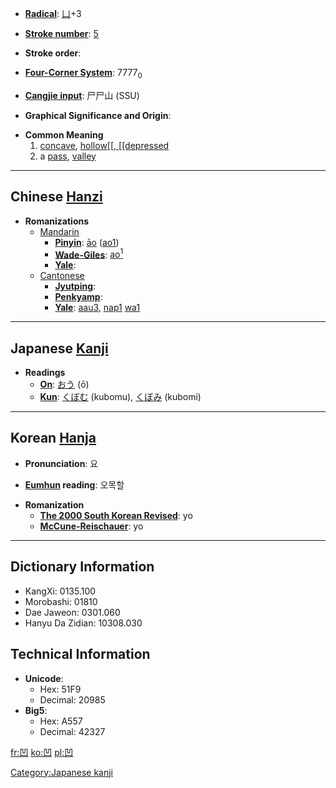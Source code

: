 * '''[[Wiktionary:Chinese radical index| Radical]]''': [[Wiktionary:Chinese radical index 凵|凵]]+3

* '''[[Wiktionary:Chinese total strokes index|Stroke number]]''': [[Wiktionary:Chinese total strokes index 5|5]]

* '''Stroke order''': 

* '''[[Wiktionary:Chinese four corner index|Four-Corner System]]''': 7777<sub>0</sub>

* '''[[Wiktionary:Chinese Cangjie index|Cangjie input]]''': 尸尸山 (SSU)

* '''Graphical Significance and Origin''': 

* '''Common Meaning'''
*# [[concave]], [[hollow[[, [[depressed]]
*# a [[pass]], [[valley]]


----

== Chinese [[Hanzi]] ==

* '''Romanizations'''
** [[Mandarin]]
*** '''[[Pinyin]]''': [[āo]] ([[ao1]])
*** '''[[Wade-Giles]]''': [[ao1|ao<sup>1</sup>]]
*** '''[[Yale]]''': 
**[[Cantonese]]
***'''[[Jyutping]]''':
***'''[[Penkyamp]]''': 
***'''[[Yale]]''': [[aau3]], [[nap1]] [[wa1]]


----

== Japanese [[Kanji]] ==

* '''Readings'''
** '''[[On]]''': [[おう]] (ō)
** '''[[Kun]]''': [[くぼむ]] (kubomu), [[くぼみ]] (kubomi)


----

== Korean [[Hanja]] ==

* '''Pronunciation''': 요

* '''[[Eumhun]] reading''': 오목할



* '''Romanization'''
** '''[[The 2000 South Korean Revised Romanization|The 2000 South Korean Revised]]''': yo
** '''[[McCune-Reischauer]]''': yo

----

== Dictionary Information ==

* KangXi: 0135.100
* Morobashi: 01810
* Dae Jaweon: 0301.060
* Hanyu Da Zidian: 10308.030

== Technical Information ==

* '''Unicode''':
** Hex: 51F9
** Decimal: 20985
* '''Big5''':
** Hex: A557
** Decimal: 42327

[[Category:Japanese kanji]]

[[fr:凹]]
[[ko:凹]]
[[pl:凹]]
